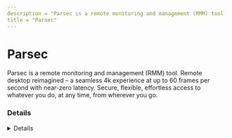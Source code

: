 ```yaml
---
description = "Parsec is a remote monitoring and management (RMM) tool.  Remote desktop reimagined – a seamless 4k experience at up to 60 frames per second with near-zero latency.  Secure, flexible, effortless access to whatever you do, at any time, from wherever you go."
title = "Parsec"
---
```




# Parsec

Parsec is a remote monitoring and management (RMM) tool. 
Remote desktop reimagined – a seamless 4k experience at up to 60 frames per second with near-zero latency. 
Secure, flexible, effortless access to whatever you do, at any time, from wherever you go.


### Details
<Details author={"Matt Green - @mgreen27"}
         category={""}
         created={"2025-5-16"}
         website={"https://parsec.app"}
         lastModified={"2025-5-16"}
         privileges={""}
         free={ "" }
         verification={""}
/>

#### Installation Paths
<Card code={ ["parsecd.exe", "pservice.exe", "C:\\Program Files\\Parsec\\*"] }/>





### Forensic Artifacts




#### Network Artifacts
<EuiSpacer size="xl"/>
<NetworkArtifactsTable data={ [{"Description": "Known remote domains", "Domains": ["*.parsec.app"], "Ports": []}] }/>





### References
- [https://x.com/malmoeb/status/1923255362318196951](https://x.com/malmoeb/status/1923255362318196951)

